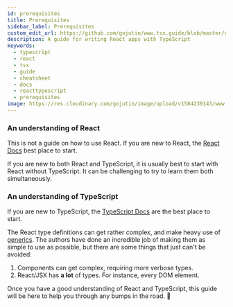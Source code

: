 ```yaml
---
id: prerequisites
title: Prerequisites
sidebar_label: Prerequisites
custom_edit_url: https://github.com/gojutin/www.tsx.guide/blob/master/docs/introduction/prerequisites.mdx
description: A guide for writing React apps with TypeScript
keywords:
  - typescript
  - react
  - tsx
  - guide
  - cheatsheet
  - docs
  - reacttypescript
  - prerequisites
image: https://res.cloudinary.com/gojutin/image/upload/v1584239143/www.tsx.guide/tsx-guide-logo.png
---
```



### An understanding of React

This is not a guide on how to use React. If you are new to React, the [React Docs] best place to start.

If you are new to both React and TypeScript, it is usually best to start with React without TypeScript. It can be challenging to try to learn them both simultaneously.

### An understanding of TypeScript

If you are new to TypeScript, the [TypeScript Docs] are the best place to start.

The React type definitions can get rather complex, and make heavy use of [generics].
The authors have done an incredible job of making them as simple to use as possible, but there are some things that just can't be avoided:

1. Components can get complex, requiring more verbose types.
2. React/JSX has **a lot** of types. For instance, every DOM element.

Once you have a good understanding of React and TypeScript, this guide will be here to help you through any bumps in the road. 🙂

[react docs]: https://reactjs.org/docs/getting-started.html
[typescript docs]: https://www.typescriptlang.org/docs/home.html
[generics]: https://www.typescriptlang.org/docs/handbook/generics.html
